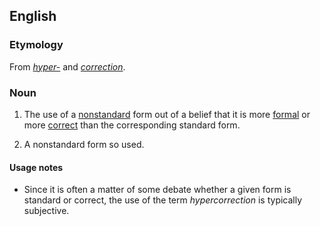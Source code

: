 ==English==

===Etymology===
From ''[[hyper-]]'' and ''[[correction]]''.

===Noun===
{{en-noun}}

# {{linguistics}} The use of a [[nonstandard]] form out of a belief that it is more [[formal]] or more [[correct]] than the corresponding standard form.
# {{linguistics}} A nonstandard form so used.

====Usage notes====
* Since it is often a matter of some debate whether a given form is standard or correct, the use of the term ''hypercorrection'' is typically subjective.